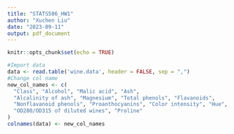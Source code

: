```yaml
---
title: "STATS506_HW1"
author: "Xuchen Liu"
date: "2023-09-11"
output: pdf_document
---
```


```r
knitr::opts_chunk$set(echo = TRUE)
```

```r
#Import data
data <- read.table('wine.data', header = FALSE, sep = ",")
#Change col name
new_col_names <- c(
  "Class", "Alcohol", "Malic acid", "Ash",
  "Alcalinity of ash", "Magnesium", "Total phenols", "Flavanoids",
  "Nonflavanoid phenols", "Proanthocyanins", "Color intensity", "Hue",
  "OD280/OD315 of diluted wines", "Proline"
)
colnames(data) <- new_col_names
```
